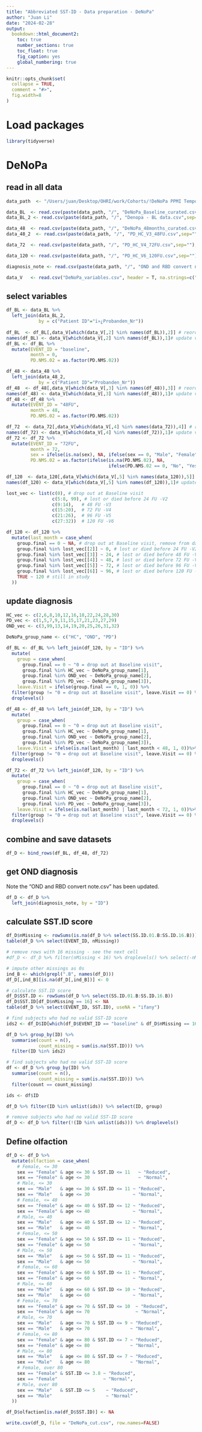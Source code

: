 ```yaml
---
title: "Abbreviated SST-ID - Data preparation - DeNoPa"
author: "Juan Li"
date: "2024-02-28"
output:  
  bookdown::html_document2:
    toc: true
    number_sections: true
    toc_float: true
    fig_caption: yes
    global_numbering: true 
---
```


```r
knitr::opts_chunk$set(
  collapse = TRUE,
  comment = "#>",
  fig.width=8
)
```

# Load packages

```r
library(tidyverse)
```

# DeNoPa

## read in all data

```r
data_path  <- "/Users/juan/Desktop/OHRI/work/Cohorts/!DeNoPa PPMI Temporal/DeNoPa"

data_BL  <- read.csv(paste(data_path, "/", "DeNoPa_Baseline_curated.csv",sep=""),header = T, fileEncoding="latin1", check.names=FALSE, na.strings=c("",".","NA"))
data_BL_2 <- read.csv(paste(data_path, "/", "Denopa - BL data.csv",sep=""),header = T,  fileEncoding="latin1", check.names=FALSE, na.strings=c("",".","NA"))

data_48  <- read.csv(paste(data_path, "/", "DeNoPa_48months_curated.csv",sep=""),header = T,  fileEncoding="latin1", check.names=FALSE, na.strings=c("",".","NA"))
data_48_2  <- read.csv(paste(data_path, "/", "PD_HC_V3_48FU.csv",sep=""),header = T, fileEncoding="latin1", check.names=FALSE, na.strings=c("",".","NA")) # only contains SST data

data_72  <- read.csv(paste(data_path, "/", "PD_HC_V4_72FU.csv",sep=""),header = T,  fileEncoding="latin1", check.names=FALSE, na.strings=c("",".","NA"))

data_120 <- read.csv(paste(data_path, "/", "PD_HC_V6_120FU.csv",sep=""),header = T, fileEncoding="latin1", check.names=FALSE, na.strings=c("",".","NA")) # contains the final diagnosis

diagnosis_note <- read.csv(paste(data_path, "/", "OND and RBD convert note.csv",sep=""),header = T)

data_V   <- read.csv("DeNoPa_variables.csv", header = T, na.strings=c("",".","NA"))
```

## select variables

```r
df_BL <- data_BL %>% 
  left_join(data_BL_2, 
            by = c("Patient ID"="ï»¿Probanden_Nr"))
  
df_BL  <- df_BL[,data_V[which(data_V[,2] %in% names(df_BL)),2]] # reorder by column name
names(df_BL) <- data_V[which(data_V[,2] %in% names(df_BL)),1]# update variable names
df_BL <- df_BL %>% 
  mutate(EVENT_ID = "baseline",
         month = 0,
         PD.NMS.02 = as.factor(PD.NMS.02))
```

```r
df_48 <- data_48 %>% 
  left_join(data_48_2, 
            by = c("Patient ID"="Probanden_Nr"))
df_48  <- df_48[,data_V[which(data_V[,3] %in% names(df_48)),3]] # reorder by column name
names(df_48) <- data_V[which(data_V[,3] %in% names(df_48)),1]# update variable names
df_48 <- df_48 %>% 
  mutate(EVENT_ID = "48FU",
         month = 48,
         PD.NMS.02 = as.factor(PD.NMS.02)) 
```

```r
df_72  <- data_72[,data_V[which(data_V[,4] %in% names(data_72)),4]] # reorder by column name
names(df_72) <- data_V[which(data_V[,4] %in% names(df_72)),1]# update variable names
df_72 <- df_72 %>% 
  mutate(EVENT_ID = "72FU",
         month = 72,
         sex = ifelse(is.na(sex), NA, ifelse(sex == 0, "Male", "Female")),
         PD.NMS.02 = as.factor(ifelse(is.na(PD.NMS.02), NA, 
                                      ifelse(PD.NMS.02 == 0, "No", "Yes")))) 
```

```r
df_120  <- data_120[,data_V[which(data_V[,5] %in% names(data_120)),5]] # reorder by column name
names(df_120) <- data_V[which(data_V[,5] %in% names(df_120)),1]# update variable names

lost_vec <- list(c(0), # drop out at Baseline visit 
                 c(5:8, 99), # lost or died before 24 FU -V2 
                 c(9:14),   # 48 FU -V3
                 c(15:20),  # 72 FU -V4
                 c(21:26),  # 96 FU -V5
                 c(27:32))  # 120 FU -V6

df_120 <- df_120 %>% 
  mutate(last_month = case_when(
    group.final == 0 ~ NA, # drop out at Baseline visit, remove from data
    group.final %in% lost_vec[[2]] ~ 0, # lost or died before 24 FU -V2 
    group.final %in% lost_vec[[3]] ~ 24, # lost or died before 48 FU -V3 
    group.final %in% lost_vec[[4]] ~ 48, # lost or died before 72 FU -V4 
    group.final %in% lost_vec[[5]] ~ 72, # lost or died before 96 FU -V5 
    group.final %in% lost_vec[[6]] ~ 96, # lost or died before 120 FU -V6
    TRUE ~ 120 # still in study
  ))
```

## update diagnosis

```r
HC_vec <- c(2,6,8,10,12,16,18,22,24,28,30)
PD_vec <- c(1,5,7,9,11,15,17,21,23,27,29)
OND_vec <- c(3,99,13,14,19,20,25,26,31,32)

DeNoPa_group_name <- c("HC", "OND", "PD")

df_BL <- df_BL %>% left_join(df_120, by = "ID") %>% 
  mutate(
    group = case_when(
      group.final == 0 ~ "0 = drop out at Baseline visit",
      group.final %in% HC_vec ~ DeNoPa_group_name[1],
      group.final %in% OND_vec ~ DeNoPa_group_name[2],
      group.final %in% PD_vec ~ DeNoPa_group_name[3]),
    leave.Visit = ifelse(group.final == 0, 1, 0)) %>% 
  filter(group != "0 = drop out at Baseline visit", leave.Visit == 0) %>% 
  droplevels()

df_48 <- df_48 %>% left_join(df_120, by = "ID") %>% 
  mutate(
    group = case_when(
      group.final == 0 ~ "0 = drop out at Baseline visit",
      group.final %in% HC_vec ~ DeNoPa_group_name[1],
      group.final %in% OND_vec ~ DeNoPa_group_name[2],
      group.final %in% PD_vec ~ DeNoPa_group_name[3]),
    leave.Visit = ifelse(is.na(last_month) | last_month < 48, 1, 0))%>% 
  filter(group != "0 = drop out at Baseline visit", leave.Visit == 0) %>% 
  droplevels() 

df_72 <- df_72 %>% left_join(df_120, by = "ID") %>% 
  mutate(
    group = case_when(
      group.final == 0 ~ "0 = drop out at Baseline visit",
      group.final %in% HC_vec ~ DeNoPa_group_name[1],
      group.final %in% OND_vec ~ DeNoPa_group_name[2],
      group.final %in% PD_vec ~ DeNoPa_group_name[3]),
    leave.Visit = ifelse(is.na(last_month) | last_month < 72, 1, 0))%>%  
  filter(group != "0 = drop out at Baseline visit", leave.Visit == 0) %>% 
  droplevels() 
```

## combine and save datasets

```r
df_D <- bind_rows(df_BL, df_48, df_72)
```

## get OND diagnosis

Note the "OND and RBD convert note.csv" has been updated.

```r
df_D <- df_D %>% 
  left_join(diagnosis_note, by = "ID")
```

## calculate SST.ID score

```r
df_D$nMissing <- rowSums(is.na(df_D %>% select(SS.ID.01.B:SS.ID.16.B)))
table(df_D %>% select(EVENT_ID, nMissing))

# remove rows with 16 missing - see the next cell
#df_D <- df_D %>% filter(nMissing < 16) %>% droplevels() %>% select(-nMissing)

# impute other missings as 0s
ind_B <- which(grepl(".B", names(df_D)))
df_D[,ind_B][is.na(df_D[,ind_B])] <- 0

# calculate SST.ID score
df_D$SST.ID <- rowSums(df_D %>% select(SS.ID.01.B:SS.ID.16.B))
df_D$SST.ID[df_D$nMissing == 16] <- NA
table(df_D %>% select(EVENT_ID, SST.ID), useNA = "ifany")
```

```r
# find subjects who had no valid SST-ID score
ids2 <- df_D$ID[which(df_D$EVENT_ID == "baseline" & df_D$nMissing == 16)]

df_D %>% group_by(ID) %>% 
  summarise(count = n(),
            count_missing = sum(is.na(SST.ID))) %>% 
  filter(ID %in% ids2)
```

```r
# find subjects who had no valid SST-ID score
df <- df_D %>% group_by(ID) %>% 
  summarise(count = n(),
            count_missing = sum(is.na(SST.ID))) %>% 
  filter(count == count_missing) 

ids <- df$ID

df_D %>% filter(ID %in% unlist(ids)) %>% select(ID, group)

# remove subjects who had no valid SST-ID score
df_D <- df_D %>% filter(!(ID %in% unlist(ids))) %>% droplevels()
```




## Define olfaction

```r
df_D <- df_D %>%
  mutate(olfaction = case_when(
    # Female, <= 30
    sex == "Female" & age <= 30 & SST.ID <= 11   ~ "Reduced",
    sex == "Female" & age <= 30                  ~ "Normal",
    # Male, <= 30
    sex == "Male"   & age <= 30 & SST.ID <= 11 ~ "Reduced",
    sex == "Male"   & age <= 30                ~ "Normal",
    # Female, <= 40
    sex == "Female" & age <= 40 & SST.ID <= 12 ~ "Reduced",
    sex == "Female" & age <= 40                ~ "Normal",
    # Male, <= 40
    sex == "Male"   & age <= 40 & SST.ID <= 12 ~ "Reduced",
    sex == "Male"   & age <= 40                ~ "Normal",
    # Female, <= 50
    sex == "Female" & age <= 50 & SST.ID <= 11 ~ "Reduced",
    sex == "Female" & age <= 50                ~ "Normal",
    # Male, <= 50
    sex == "Male"   & age <= 50 & SST.ID <= 11 ~ "Reduced",
    sex == "Male"   & age <= 50                ~ "Normal",
    # Female, <= 60
    sex == "Female" & age <= 60 & SST.ID <= 11 ~ "Reduced",
    sex == "Female" & age <= 60                ~ "Normal",
    # Male, <= 60
    sex == "Male"   & age <= 60 & SST.ID <= 10 ~ "Reduced",
    sex == "Male"   & age <= 60                ~ "Normal",
    # Female, <= 70
    sex == "Female" & age <= 70 & SST.ID <= 10  ~ "Reduced",
    sex == "Female" & age <= 70                 ~ "Normal",
    # Male, <= 70
    sex == "Male"   & age <= 70 & SST.ID <= 9 ~ "Reduced",
    sex == "Male"   & age <= 70               ~ "Normal",
    # Female, <= 80
    sex == "Female" & age <= 80 & SST.ID <= 7 ~ "Reduced",
    sex == "Female" & age <= 80               ~ "Normal",
    # Male, <= 80
    sex == "Male"   & age <= 80 & SST.ID <= 7 ~ "Reduced",
    sex == "Male"   & age <= 80               ~ "Normal",
    # Female, over 80
    sex == "Female" & SST.ID <= 3.8 ~ "Reduced",
    sex == "Female"                 ~ "Normal",
    # Male, over 80
    sex == "Male"   & SST.ID <= 5    ~ "Reduced",
    sex == "Male"                    ~ "Normal"
  ))

df_D$olfaction[is.na(df_D$SST.ID)] <- NA
```

```r
write.csv(df_D, file = "DeNoPa_cut.csv", row.names=FALSE)
```

```r

```



